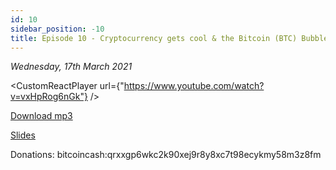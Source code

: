 ```yaml
---
id: 10
sidebar_position: -10
title: Episode 10 - Cryptocurrency gets cool & the Bitcoin (BTC) Bubble
---
```



_Wednesday, 17th March 2021_

<CustomReactPlayer
  url={"https://www.youtube.com/watch?v=vxHpRog6nGk"} />

[Download mp3](https://drive.google.com/file/d/1avOSmC9jNB2giletmVcQZeAr5hnBU2Yn/view?usp=sharing)

[Slides](https://docs.google.com/presentation/d/1rjZ4VQqiXkuyY7CWPGIcHEVhIWx0Y2_4ANf_43Hi3O4/edit?usp=sharing)

Donations: bitcoincash:qrxxgp6wkc2k90xej9r8y8xc7t98ecykmy58m3z8fm
